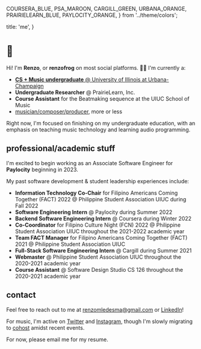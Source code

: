   COURSERA_BLUE,
  PSA_MAROON,
  CARGILL_GREEN,
  URBANA_ORANGE,
  PRAIRIELEARN_BLUE,
  PAYLOCITY_ORANGE,
} from '../theme/colors';

  title: 'me',
}

# 🐸

Hi! I'm **Renzo**, or **renzofrog** on most social platforms. 🐸🌱 I'm currently a:

- [**CS + Music undergraduate** @ University of Illinois at Urbana-Champaign](https://music.illinois.edu/area/cs-music)
- <Hoverable color={PRAIRIELEARN_BLUE}>**Undergraduate Researcher** @ PrairieLearn, Inc.</Hoverable>
- <Hoverable color={URBANA_ORANGE}>**Course Assistant** for the Beatmaking sequence at the UIUC School of Music</Hoverable>
- [musician/composer/producer](/music), more or less

Right now, I'm focused on finishing on my undergraduate education, with an emphasis on teaching music technology and learning audio programming.

## professional/academic stuff

I'm excited to begin working as an Associate Software Engineer for <Hoverable color={PAYLOCITY_ORANGE}>**Paylocity**</Hoverable> beginning in 2023.

My past software development & student leadership experiences include:

- <Hoverable color={PSA_MAROON}>**Information Technology Co-Chair** for Filipino Americans Coming Together (FACT) 2022 @ Philippine Student Association UIUC</Hoverable> during Fall 2022
- <Hoverable color={PAYLOCITY_ORANGE}>**Software Engineering Intern** @ Paylocity</Hoverable> during Summer 2022
- <Hoverable color={COURSERA_BLUE}>**Backend Software Engineering Intern** @ Coursera</Hoverable> during Winter 2022
- <Hoverable color={PSA_MAROON}>**Co-Coordinator** for Filipino Culture Night (FCN) 2022 @ Philippine Student Association UIUC</Hoverable> throughout the 2021-2022 academic year
- <Hoverable color={PSA_MAROON}>**Team FACT Manager** for Filipino Americans Coming Together (FACT) 2021 @ Philippine Student Association UIUC</Hoverable>
- <Hoverable color={CARGILL_GREEN}>**Full-Stack Software Engineering Intern** @ Cargill</Hoverable> during Summer 2021
- <Hoverable color={PSA_MAROON}>**Webmaster** @ Philippine Student Association UIUC</Hoverable> throughout the 2020-2021 academic year
- <Hoverable color={URBANA_ORANGE}>**Course Assistant** @ Software Design Studio CS 126</Hoverable> throughout the 2020-2021 academic year

## contact

Feel free to reach out to me at [renzomledesma@gmail.com](mailto:renzomledesma@gmail.com) or [LinkedIn](https://www.linkedin.com/in/renzo-marc-ledesma/)!

For music, I'm active on [Twitter](https://twitter.com/renzofrog) and [Instagram](https://www.instagram.com/renzofrog/), though I'm slowly migrating to [cohost](https://cohost.org/renzofrog) amidst recent events.

For now, please email me for my resume.

